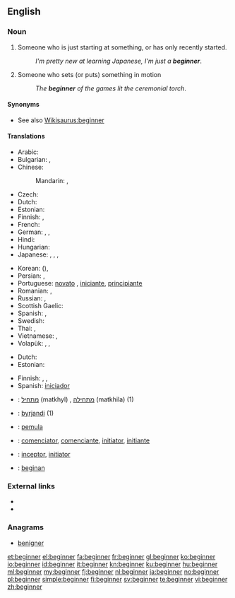 ==English==

===Noun===
{{en-noun}}

# Someone who is just starting at something, or has only recently started.
#: ''I'm pretty new at learning Japanese, I'm just a '''beginner'''''.
# Someone who sets (or puts) something in motion
#: ''The '''beginner''' of the games lit the ceremonial torch''.

====Synonyms====
* See also [[Wikisaurus:beginner]]

====Translations====
{{trans-top|someone who just recently started}}
* Arabic: {{t-|ar|مبتدئ|m|tr=mubtadi'|alt=مُبْتَدِئ}}
* Bulgarian: {{t+|bg|начинаещ|m|tr=nachinaješt}},  {{t+|bg|новак|m|tr=novak}}
* Chinese:
*: Mandarin: {{t|cmn|初學者|sc=Hani}},  {{t-|cmn|初学者|tr=chūxuézhě|sc=Hani}}
* Czech: {{t-|cs|začátečník|m}}
* Dutch: {{t+|nl|beginner|m}}
* Estonian: {{t-|et|algaja}}
* Finnish: {{t+|fi|aloittelija}}, {{t-|fi|vasta-alkaja}}
* French: {{t+|fr|débutant|m}}
* German: {{t+|de|Anfänger|m}}, {{t+|de|Anfängerin|f}}, {{t+|de|Anfänger|p}}
* Hindi: {{t-|hi|शुरुआत|tr=śuru'āt}}
* Hungarian: {{t+|hu|kezdő}}
* Japanese: {{t-|ja|初心者|tr=しょしんしゃ, shoshinsha}},  {{t-|ja|初学者|tr=しょがくしゃ, shogakusha}},  {{t-|ja|ビギナー|tr=biginā}},  {{t-|ja|新参|tr=しんざん, shinzan}}
{{trans-mid}}
* Korean: {{t+|ko|초심자|tr=chosimja|sc=Hang}} ({{t+|ko|初心者|sc=Hani}}),  {{t+|ko|초보자|tr=choboja|sc=Hang}}
* Persian: {{t+|fa|مبتدی}},  {{t+|fa|تازه‌کار}}
* Portuguese: [[novato]] {{m}}, [[iniciante]], [[principiante]]
* Romanian: {{t-|ro|începător}} {{m}}, {{t-|ro|începătoare}} {{f}}
* Russian: {{t+|ru|начинающий|m|tr=načinájuščij}},  {{t+|ru|новичок|m|tr=novičók}}
* Scottish Gaelic: {{t-|gd|neach-tòiseachaidh|m}}
* Spanish: {{t+|es|principiante}}, {{t+|es|iniciado}}
* Swedish: {{t+|sv|nybörjare|c}}
* Thai: {{t-|th|ผู้เริ่มเรียน}},  {{t-|th|มือใหม่}}
* Vietnamese: {{t-|vi|người bắt đầu}},  {{t-|vi|người mới học}}
* Volapük: {{qualifier|male or female}} {{t+|vo|priman}}, {{qualifier|male}} {{t-|vo|hipriman}}, {{qualifier|female}} {{t+|vo|jipriman}}
{{trans-bottom}}

{{trans-top|someone who sets something in motion}}
* Dutch: {{t+|nl|starter}}
* Estonian: {{t-|et|alustaja}}
{{trans-mid}}
* Finnish: {{t+|fi|avaaja}}, {{t+|fi|aloittaja}},  {{t+|fi|alkuunpanija}}
* Spanish: [[iniciador]]
{{trans-bottom}}

{{checktrans-top}}
* {{ttbc|he}}: [[מתחיל]] (matkhyl) {{m}}, [[מתחילה]] (matkhila) {{f}} (1)
* {{ttbc|is}}: [[byrjandi]] {{m}} (1)
* {{ttbc|id}}: [[mula|pemula]]
* {{ttbc|ia}}: [[comenciator]], [[comenciante]], [[initiator]], [[initiante]]
* {{ttbc|la}}: [[inceptor]], [[initiator]]
* {{ttbc|vo}}: [[beginan]]
{{trans-bottom}}

===External links===
* {{R:Webster 1913}}
* {{R:Century 1911}}

===Anagrams===
* [[benigner#English|benigner]]

[[et:beginner]]
[[el:beginner]]
[[fa:beginner]]
[[fr:beginner]]
[[gl:beginner]]
[[ko:beginner]]
[[io:beginner]]
[[id:beginner]]
[[it:beginner]]
[[kn:beginner]]
[[ku:beginner]]
[[hu:beginner]]
[[ml:beginner]]
[[my:beginner]]
[[fj:beginner]]
[[nl:beginner]]
[[ja:beginner]]
[[no:beginner]]
[[pl:beginner]]
[[simple:beginner]]
[[fi:beginner]]
[[sv:beginner]]
[[te:beginner]]
[[vi:beginner]]
[[zh:beginner]]